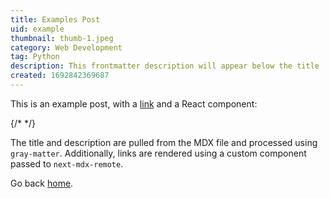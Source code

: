 ```yaml
---
title: Examples Post
uid: example
thumbnail: thumb-1.jpeg
category: Web Development
tag: Python
description: This frontmatter description will appear below the title
created: 1692842369687
---
```


This is an example post, with a [link](https://nextjs.org) and a React component:

{/* <TestComponent name="next-mdx-remote" /> */}

The title and description are pulled from the MDX file and processed using `gray-matter`. Additionally, links are rendered using a custom component passed to `next-mdx-remote`.

Go back [home](/).
